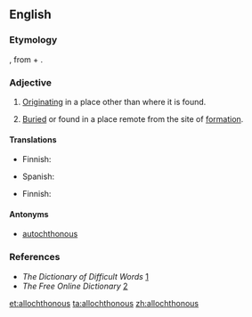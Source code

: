 ==English==

===Etymology===
{{etyl|grc}} {{term|ἄλλοχθών|sc=polytonic|tr=allokhthōn|lang=grc}}, from {{term|ἄλλος||other|lang=grc|sc=polytonic}} + {{term|χθών||earth|lang=grc|sc=polytonic|tr=khthōn}}.{{attention|grc|please check diacritics, etc.}}

===Adjective===
{{en-adj|-}}

# [[originate|Originating]] in a place other than where it is found.
# {{geology}} [[buried|Buried]] or found in a place remote from the site of [[formation]].

====Translations====
{{trans-top|originating in a place other than where it is found}}
* Finnish: {{t|fi|vierasperäinen}}
{{trans-mid}}
* Spanish:{{t|es|alóctono}}
{{trans-bottom}}

{{trans-top|geology: being far from the place of formation}}
* Finnish: {{t-|fi|alloktoninen}}
{{trans-mid}}
{{trans-bottom}}

====Antonyms====
* [[autochthonous]]

===References===
* ''The Dictionary of Difficult Words'' [http://www.tiscali.co.uk/reference/dictionaries/difficultwords/data/d0000625.html]
* ''The Free Online Dictionary'' [http://www.thefreedictionary.com/allochthonous]

[[et:allochthonous]]
[[ta:allochthonous]]
[[zh:allochthonous]]